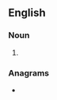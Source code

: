 {{also|ear lobes}}
==English==

===Noun===
{{head|en|noun plural form}}

# {{plural of|earlobe|lang=en}}

===Anagrams===
* {{anagrams|en|sealbore}}
